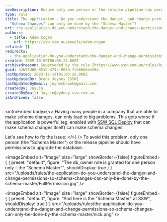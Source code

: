 ```yaml
---
seoDescription: Ensure only one person or the release pipeline has permission to upgrade the database schema to prevent big problems.
type: rule
title: The application - Do you understand the danger, and change permissions so
  "Schema Changes" can only be done by the "Schema Master"?
uri: the-application-do-you-understand-the-danger-and-change-permissions-so-schema-changes-can-only-be-done-by-the-schema-master
authors:
  - title: Adam Cogan
    url: https://ssw.com.au/people/adam-cogan
related: []
redirects:
  - the-application-do-you-understand-the-danger-and-change-permissions-so-＂schema-changes＂-can-only-be-done-by-the-＂schema-master＂
created: 2009-10-09T06:06:24.000Z
archivedreason: Superseded by the rule [https://www.ssw.com.au/rules/have-a-schema-master](/rules/have-a-schema-master)
guid: b2b57d68-851b-474c-865a-fcb66b6ee20a
lastUpdated: 2023-12-19T01:03:26.000Z
lastUpdatedBy: Brook Jeynes [SSW]
lastUpdatedByEmail: jeynesbrook@gmail.com
createdBy: JayLin
createdByEmail: JayLin@sydney.ssw.com.au
isArchived: false
---
```


<introEmbed
  body={<>
Having many people in a company that are able to make schema changes, can only lead to big problems. This gets worse if the application is powerful (eg. enabled with [SSW SQL Deploy](https://sqldeploy.com/) that can make schema changes itself) can make schema changes.

Let's see how to fix the issue:
  </>}
/>
To avoid this problem, only one person (the "Schema Master") or the release pipeline should have permissions to upgrade the database.


<imageEmbed
  alt="Image"
  size="large"
  showBorder={false}
  figureEmbed={ {
    preset: "default",
    figure: "The db_owner role is granted for one person only – the \"Schema Master\"",
    shouldDisplay: true
  } }
  src="/uploads/rules/the-application-do-you-understand-the-danger-and-change-permissions-so-schema-changes-can-only-be-done-by-the-schema-master/FullPermission.jpg"
/>



<imageEmbed
  alt="Image"
  size="large"
  showBorder={false}
  figureEmbed={ {
    preset: "default",
    figure: "And here is the \"Schema Master\" at SSW",
    shouldDisplay: true
  } }
  src="/uploads/rules/the-application-do-you-understand-the-danger-and-change-permissions-so-schema-changes-can-only-be-done-by-the-schema-master/nick.png"
/>
